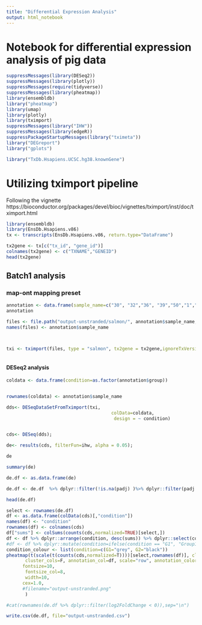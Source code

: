 ```yaml
---
title: "Differential Expression Analysis"
output: html_notebook
---
```


# Notebook for differential expression analysis of pig data

```r
suppressMessages(library(DESeq2))
suppressMessages(library(plotly))
suppressMessages(require(tidyverse))
suppressMessages(library(pheatmap))
library(ensembldb)
library("pheatmap")
library(umap)
library(plotly)
library(tximport)
suppressMessages(library("IHW"))
suppressMessages(library(edgeR))
suppressPackageStartupMessages(library("tximeta"))
library("DEGreport")
library("gplots")
```

```r
library("TxDb.Hsapiens.UCSC.hg38.knownGene")
```



# Utilizing tximport pipeline

Following the vignette https://bioconductor.org/packages/devel/bioc/vignettes/tximport/inst/doc/tximport.html
```r
library(ensembldb)
library(EnsDb.Hsapiens.v86)
tx <- transcripts(EnsDb.Hsapiens.v86, return.type="DataFrame")

tx2gene <- tx[c("tx_id", "gene_id")]
colnames(tx2gene) <- c("TXNAME","GENEID")
head(tx2gene)
```


## Batch1 analysis
### map-ont mapping preset

```r
annotation <- data.frame(sample_name=c("30", "32","36", "39","50","1","2","29","35", "37"), group=c("G1","G1","G1","G1","G1","G2","G2","G2","G2","G2"))
annotation
```


```r
files <- file.path("output-unstranded/salmon/", annotation$sample_name, "quant.sf")
names(files) <- annotation$sample_name



txi <- tximport(files, type = "salmon", tx2gene = tx2gene,ignoreTxVersion = T)



```
#### DESeq2 analysis

```r
coldata <- data.frame(condition=as.factor(annotation$group))


rownames(coldata) <- annotation$sample_name

dds<- DESeqDataSetFromTximport(txi,
                                       colData=coldata,
                                        design = ~ condition)


cds<- DESeq(dds);
```


```r
de<- results(cds, filterFun=ihw, alpha = 0.05);

```



```r
de
```


```r
summary(de)
```


```r
de.df <- as.data.frame(de)

de.df <- de.df  %>% dplyr::filter(!is.na(padj) )%>% dplyr::filter(padj < 0.05) %>% dplyr::arrange(log2FoldChange)

```

```r
head(de.df)
```


```r
select <- rownames(de.df)
df <- as.data.frame(colData(cds)[,"condition"])
names(df) <- "condition"
rownames(df) <- colnames(cds)
df["sums"] <- colSums(counts(cds,normalized=TRUE)[select,])
df <- df %>% dplyr::arrange(condition, desc(sums)) %>% dplyr::select(condition)
#df <- df %>% dplyr::mutate(condition=ifelse(condition == "G1", "Group1", "Group2"))
condition_colour <- list(condition=c(G1="grey", G2="black"))
pheatmap(t(scale(t(counts(cds,normalized=T))))[select,rownames(df)], cluster_rows=F, show_rownames=FALSE,
       cluster_cols=F, annotation_col=df, scale="row", annotation_colors = condition_colour, color=bluered(11), annotation_names_col=F,
      fontsize=10,
       fontsize_col=8,
       width=10,
      cex=1.0,
      #filename="output-unstranded.png"
       )

```



```r
#cat(rownames(de.df %>% dplyr::filter(log2FoldChange < 0)),sep="\n")
```


```r
write.csv(de.df, file="output-unstranded.csv")
```

